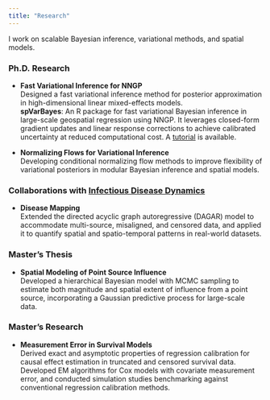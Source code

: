 ```yaml
---
title: "Research"
---
```


I work on scalable Bayesian inference, variational methods, and spatial models.

### Ph.D. Research
- **Fast Variational Inference for NNGP**  
  Designed a fast variational inference method for posterior approximation in high-dimensional linear mixed-effects models.  
  **spVarBayes**: An R package for fast variational Bayesian inference in large-scale geospatial regression using NNGP. It leverages closed-form gradient updates and linear response corrections to achieve calibrated uncertainty at reduced computational cost. A [tutorial](https://jfsong100.github.io/spVarBayes/spVarBayes-tutorial.html) is available.

- **Normalizing Flows for Variational Inference**  
  Developing conditional normalizing flow methods to improve flexibility of variational posteriors in modular Bayesian inference and spatial models.

### Collaborations with [Infectious Disease Dynamics](https://www.iddynamics.jhsph.edu)
- **Disease Mapping**  
  Extended the directed acyclic graph autoregressive (DAGAR) model to accommodate multi-source, misaligned, and censored data, and applied it to quantify spatial and spatio-temporal patterns in real-world datasets.

### Master’s Thesis
- **Spatial Modeling of Point Source Influence**  
  Developed a hierarchical Bayesian model with MCMC sampling to estimate both magnitude and spatial extent of influence from a point source, incorporating a Gaussian predictive process for large-scale data.

### Master’s Research
- **Measurement Error in Survival Models**  
  Derived exact and asymptotic properties of regression calibration for causal effect estimation in truncated and censored survival data.  
  Developed EM algorithms for Cox models with covariate measurement error, and conducted simulation studies benchmarking against conventional regression calibration methods.
